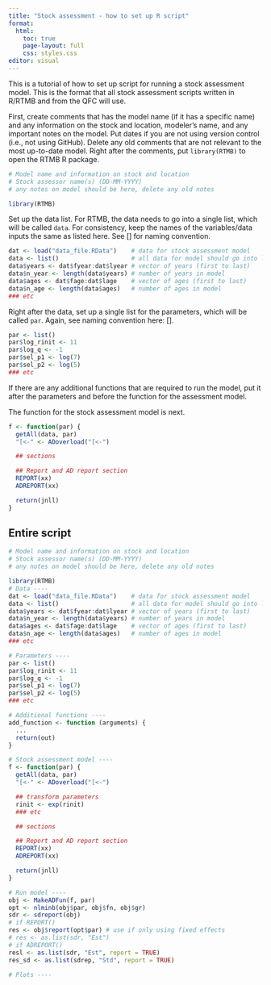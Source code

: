 ```yaml
---
title: "Stock assessment - how to set up R script"
format:
  html:
    toc: true
    page-layout: full
    css: styles.css
editor: visual
---
```


This is a tutorial of how to set up script for running a stock assessment model. This is the format that all stock assessment scripts written in R/RTMB and from the QFC will use.

First, create comments that has the model name (if it has a specific name) and any information on the stock and location, modeler's name, and any important notes on the model. Put dates if you are not using version control (i.e., not using GitHub). Delete any old comments that are not relevant to the most up-to-date model. Right after the comments, put `library(RTMB)` to open the RTMB R package.

```r
# Model name and information on stock and location
# Stock assessor name(s) (DD-MM-YYYY)
# any notes on model should be here, delete any old notes

library(RTMB)
```

Set up the data list. For RTMB, the data needs to go into a single list, which will be called `data`. For consistency, keep the names of the variables/data inputs the same as listed here. See [] for naming convention.

```r
dat <- load("data_file.RData")    # data for stock assessment model
data <- list()                    # all data for model should go into list called "data"
data$years <- dat$fyear:dat$lyear # vector of years (first to last)
data$n_year <- length(data$years) # number of years in model
data$ages <- dat$fage:dat$lage    # vector of ages (first to last)
data$n_age <- length(data$ages)   # number of ages in model
### etc
```

Right after the data, set up a single list for the parameters, which will be called `par`. Again, see naming convention here: [].

```r
par <- list()
par$log_rinit <- 11
par$log_q <- -1
par$sel_p1 <- log(7)
par$sel_p2 <- log(5)
### etc
```

If there are any additional functions that are required to run the model, put it after the parameters and before the function for the assessment model.

The function for the stock assessment model is next. 

```r
f <- function(par) {
  getAll(data, par)
  "[<-" <- ADoverload("[<-")

  ## sections

  ## Report and AD report section
  REPORT(xx)
  ADREPORT(xx)

  return(jnll)
}
```

## Entire script

```r
# Model name and information on stock and location
# Stock assessor name(s) (DD-MM-YYYY)
# any notes on model should be here, delete any old notes

library(RTMB)
# Data ----
dat <- load("data_file.RData")    # data for stock assessment model
data <- list()                    # all data for model should go into list called "data"
data$years <- dat$fyear:dat$lyear # vector of years (first to last)
data$n_year <- length(data$years) # number of years in model
data$ages <- dat$fage:dat$lage    # vector of ages (first to last)
data$n_age <- length(data$ages)   # number of ages in model
### etc

# Parameters ----
par <- list()
par$log_rinit <- 11
par$log_q <- -1
par$sel_p1 <- log(7)
par$sel_p2 <- log(5)
### etc

# Additional functions ----
add_function <- function (arguments) {
  ...
  return(out)
}

# Stock assessment model ----
f <- function(par) {
  getAll(data, par)
  "[<-" <- ADoverload("[<-")

  ## transform parameters
  rinit <- exp(rinit)
  ### etc

  ## sections

  ## Report and AD report section
  REPORT(xx)
  ADREPORT(xx)

  return(jnll)
}

# Run model ----
obj <- MakeADFun(f, par)
opt <- nlminb(obj$par, obj$fn, obj$gr)
sdr <- sdreport(obj)
# if REPORT()
res <- obj$report(opt$par) # use if only using fixed effects
# res <- as.list(sdr, "Est")
# if ADREPORT()
resl <- as.list(sdr, "Est", report = TRUE)
res_sd <- as.list(sdrep, "Std", report = TRUE)

# Plots ----
```